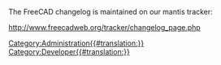 <languages/>
The FreeCAD changelog is maintained on our mantis tracker:

http://www.freecadweb.org/tracker/changelog_page.php

[[Category:Administration{{#translation:}}]]
[[Category:Developer{{#translation:}}]]



{{clear}}